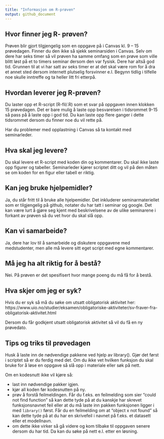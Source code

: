 ```yaml
---
title: "Informasjon om R-prøven"
output: github_document
---
```


## Hvor finner jeg R- prøven?

Prøven blir gjort tilgjengelig som en oppgave på i Canvas kl. 9 – 15 prøvedagen. 
Finner du den ikke så sjekk seminarsiden i Canvas. Selv om dere har seks timer 
så vil prøven ha samme omfang som en prøve som ville blitt løst på et to timers 
seminar dersom den var fysisk. Dere har altså god tid. Grunnen til at vi har satt 
av seks timer er at det skal være rom for å dra et annet sted dersom internett 
plutselig forsvinner e.l. Begynn tidlig i tilfelle noe skulle inntreffe og ta 
heller litt fri etterpå.

## Hvordan leverer jeg R-prøven?

Du laster opp et R-script (R-fil/.R) som et svar på oppgaven innen klokken 15 
prøvedagen. Det er bare mulig å laste opp besvarelsen i tidsrommet 9-15 så pass 
på å laste opp i god tid. Du kan laste opp flere ganger i dette tidsrommet dersom 
du finner noe du vil rette på.

Har du problemer med opplastning i Canvas så ta kontakt med seminarleder.

## Hva skal jeg levere?

Du skal levere et R-script med koden din og kommentarer. Du skal ikke laste opp 
figurer og tabeller. Seminarleder kjører scriptet ditt og vil på den måten se om 
koden for en figur eller tabell er riktig. 

## Kan jeg bruke hjelpemidler?

Ja, du står fritt til å bruke alle hjelpemidler. Det inkluderer seminarmateriellet 
som er tilgjengelig på github, notater du har tatt i seminar og google. Det kan 
være lurt å gjøre seg kjent med beskrivelsene av de ulike seminarene i forkant 
av prøven så du vet hvor du skal slå opp.

## Kan vi samarbeide?

Ja, dere har lov til å samarbeide og diskutere oppgavene med medstudenter, men 
alle må levere sitt eget script med egne kommentarer. 

## Må jeg ha alt riktig for å bestå?

Nei. På prøven er det spesifisert hvor mange poeng du må få for å bestå. 

## Hva skjer om jeg er syk?

Hvis du er syk så må du søke om utsatt obligatorisk aktivitet her: 
https://www.uio.no/studier/eksamen/obligatoriske-aktiviteter/sv-fraver-fra-obligatorisk-aktivitet.html 

Dersom du får godkjent utsatt obligatorisk aktivitet så vil du få en ny prøvedato. 

## Tips og triks til prøvedagen

Husk å laste inn de nødvendige pakkene ved hjelp av library(). Gjør det først 
i scriptet så er du ferdig med det. Om du ikke vet hvilken funksjon du skal 
bruke for å løse en oppgave så slå opp  i materiale eller søk på nett.

Om en kodesnutt ikke vil kjøre så:

* last inn nødvendige pakker igjen.
* kjør all koden før kodesnutten på ny.
* prøv å forstå feilmeldingen. Får du f.eks. en feilmelding som sier "could not 
find function" så kan dette tyde på at du kanskje har skrevet funksjonsnavnet feil
eller at du må laste inn pakken funksjonen ligger i med `library()` først. Får 
du en feilmelding om at "object x not found" så kan dette tyde på at du har en 
skrivefeil i navnet på f.eks. et datasett eller et modellnavn. 
* om dette ikke virker så gå videre og kom tilbake til oppgaven senere dersom du 
har  tid. Da kan du søke på nett e.l. etter en løsning.
 

